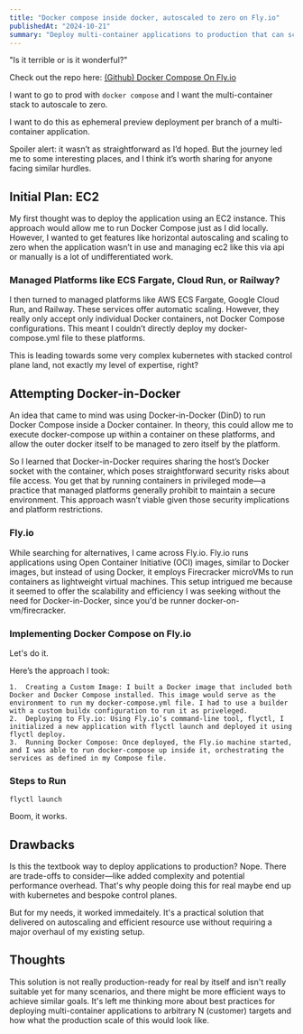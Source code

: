 ```yaml
---
title: "Docker compose inside docker, autoscaled to zero on Fly.io"
publishedAt: "2024-10-21"
summary: "Deploy multi-container applications to production that can scale to zero"
---
```


"Is it terrible or is it wonderful?"

Check out the repo here: [(Github) Docker Compose On Fly.io](https://github.com/zachblume/docker-compose-on-fly-io)

I want to go to prod with `docker compose` and I want the multi-container stack
to autoscale to zero.

I want to do this as ephemeral preview deployment per branch of a
multi-container application.

Spoiler alert: it wasn’t as straightforward as I’d hoped. But the journey led me
to some interesting places, and I think it’s worth sharing for anyone facing
similar hurdles.

## Initial Plan: EC2

My first thought was to deploy the application using an EC2 instance. This
approach would allow me to run Docker Compose just as I did locally. However, I
wanted to get features like horizontal autoscaling and scaling to zero when the
application wasn’t in use and managing ec2 like this via api or manually is a
lot of undifferentiated work.

### Managed Platforms like ECS Fargate, Cloud Run, or Railway?

I then turned to managed platforms like AWS ECS Fargate, Google Cloud Run, and
Railway. These services offer automatic scaling. However, they really only
accept only individual Docker containers, not Docker Compose configurations.
This meant I couldn’t directly deploy my docker-compose.yml file to these
platforms.

This is leading towards some very complex kubernetes with stacked control plane
land, not exactly my level of expertise, right?

## Attempting Docker-in-Docker

An idea that came to mind was using Docker-in-Docker (DinD) to run Docker
Compose inside a Docker container. In theory, this could allow me to execute
docker-compose up within a container on these platforms, and allow the outer
docker itself to be managed to zero itself by the platform.

So I learned that Docker-in-Docker requires sharing the host’s Docker socket
with the container, which poses straightforward security risks about file
access. You get that by running containers in privileged mode—a practice that
managed platforms generally prohibit to maintain a secure environment. This
approach wasn’t viable given those security implications and platform
restrictions.

### Fly.io

While searching for alternatives, I came across Fly.io. Fly.io runs
applications using Open Container Initiative (OCI) images, similar to Docker
images, but instead of using Docker, it employs Firecracker microVMs to run
containers as lightweight virtual machines. This setup intrigued me because it
seemed to offer the scalability and efficiency I was seeking without the need
for Docker-in-Docker, since you'd be runner docker-on-vm/firecracker.

### Implementing Docker Compose on Fly.io

Let's do it.

Here’s the approach I took:

    1.	Creating a Custom Image: I built a Docker image that included both Docker and Docker Compose installed. This image would serve as the environment to run my docker-compose.yml file. I had to use a builder with a custom buildx configuration to run it as priveleged.
    2.	Deploying to Fly.io: Using Fly.io’s command-line tool, flyctl, I initialized a new application with flyctl launch and deployed it using flyctl deploy.
    3.	Running Docker Compose: Once deployed, the Fly.io machine started, and I was able to run docker-compose up inside it, orchestrating the services as defined in my Compose file.

### Steps to Run

```
flyctl launch
```

Boom, it works.

## Drawbacks

Is this the textbook way to deploy applications to production? Nope. There are
trade-offs to consider—like added complexity and potential performance
overhead. That's why people doing this for real maybe end up with kubernetes
and bespoke control planes.

But for my needs, it worked immedaitely. It's a practical solution that
delivered on autoscaling and efficient resource use without requiring a major
overhaul of my existing setup.

## Thoughts

This solution is not really production-ready for real by itself and isn't
really suitable yet for many scenarios, and there might be more efficient ways
to achieve similar goals. It's left me thinking more about best practices for
deploying multi-container applications to arbitrary N (customer) targets and
how what the production scale of this would look like.
